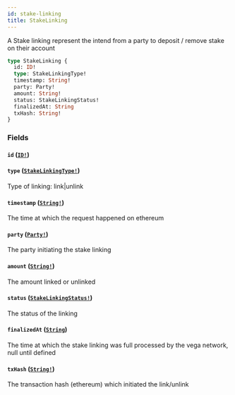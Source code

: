 ```yaml
---
id: stake-linking
title: StakeLinking
---
```


A Stake linking represent the intend from a party to deposit / remove stake on their account

```graphql
type StakeLinking {
  id: ID!
  type: StakeLinkingType!
  timestamp: String!
  party: Party!
  amount: String!
  status: StakeLinkingStatus!
  finalizedAt: String
  txHash: String!
}
```

### Fields

#### `id` ([`ID!`](/docs/graphql/scalars/id))

#### `type` ([`StakeLinkingType!`](/docs/graphql/enums/stake-linking-type))

Type of linking: link|unlink

#### `timestamp` ([`String!`](/docs/graphql/scalars/string))

The time at which the request happened on ethereum

#### `party` ([`Party!`](/docs/graphql/objects/party))

The party initiating the stake linking

#### `amount` ([`String!`](/docs/graphql/scalars/string))

The amount linked or unlinked

#### `status` ([`StakeLinkingStatus!`](/docs/graphql/enums/stake-linking-status))

The status of the linking

#### `finalizedAt` ([`String`](/docs/graphql/scalars/string))

The time at which the stake linking was full processed by the vega network, null until defined

#### `txHash` ([`String!`](/docs/graphql/scalars/string))

The transaction hash (ethereum) which initiated the link/unlink
